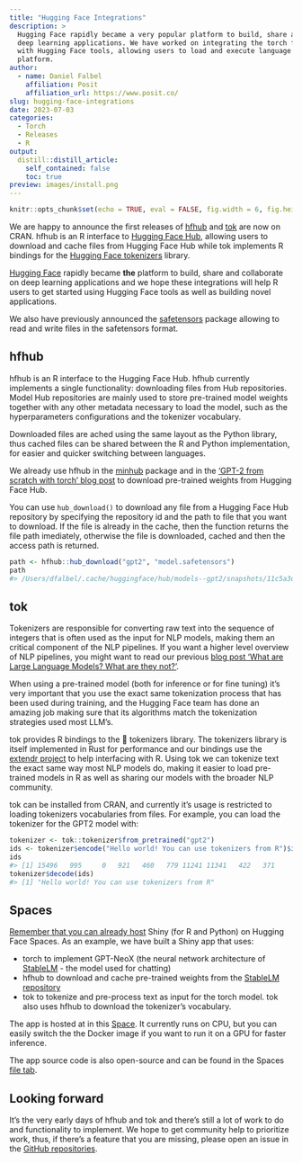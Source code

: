 ```yaml
---
title: "Hugging Face Integrations"
description: >
  Hugging Face rapidly became a very popular platform to build, share and collaborate on 
  deep learning applications. We have worked on integrating the torch for R ecossystem
  with Hugging Face tools, allowing users to load and execute language models from their
  platform.
author:
  - name: Daniel Falbel
    affiliation: Posit
    affiliation_url: https://www.posit.co/
slug: hugging-face-integrations
date: 2023-07-03
categories:
  - Torch
  - Releases
  - R
output:
  distill::distill_article:
    self_contained: false
    toc: true
preview: images/install.png
---
```


```r
knitr::opts_chunk$set(echo = TRUE, eval = FALSE, fig.width = 6, fig.height = 6)
```

We are happy to announce the first releases of [hfhub](https://github.com/mlverse/hfhub) and [tok](https://github.com/mlverse/tok) are now on CRAN. 
hfhub is an R interface to [Hugging Face Hub](https://huggingface.co/docs/hub/index), allowing users to download and cache files
from Hugging Face Hub while tok implements R bindings for the [Hugging Face tokenizers](https://github.com/huggingface/tokenizers)
library.

[Hugging Face](https://huggingface.co) rapidly became **the** platform to build, share and collaborate on 
deep learning applications and we hope these integrations will help R users to
get started using Hugging Face tools as well as building novel applications.

We also have previously announced the [safetensors](https://github.com/mlverse/safetensors) 
package allowing to read and write files in the safetensors format.

## hfhub

hfhub is an R interface to the Hugging Face Hub. hfhub currently implements a single
functionality: downloading files from Hub repositories. Model Hub repositories are
mainly used to store pre-trained model weights together with any other metadata 
necessary to load the model, such as the hyperparameters configurations and the 
tokenizer vocabulary.

Downloaded files are ached using the same layout as the Python library, thus cached
files can be shared between the R and Python implementation, for easier and quicker
switching between languages.

We already use hfhub in the [minhub](https://github.com/mlverse/minhub) package and
in the ['GPT-2 from scratch with torch' blog post](https://blogs.rstudio.com/ai/posts/2023-06-20-gpt2-torch/) to
download pre-trained weights from Hugging Face Hub.

You can use `hub_download()` to download any file from a Hugging Face Hub repository
by specifying the repository id and the path to file that you want to download. 
If the file is already in the cache, then the function returns the file path imediately,
otherwise the file is downloaded, cached and then the access path is returned.

``` r
path <- hfhub::hub_download("gpt2", "model.safetensors")
path
#> /Users/dfalbel/.cache/huggingface/hub/models--gpt2/snapshots/11c5a3d5811f50298f278a704980280950aedb10/model.safetensors
```

## tok

Tokenizers are responsible for converting raw text into the sequence of integers that 
is often used as the input for NLP models, making them an critical component of the
NLP pipelines. If you want a higher level overview of NLP pipelines, you might want to read
our previous [blog post 'What are Large Language Models? What are they not?'](https://blogs.rstudio.com/ai/posts/2023-06-20-llm-intro/#overall-architecture).

When using a pre-trained model (both for inference or for fine tuning) it's very 
important that you use the exact same tokenization process that has been used during
training, and the Hugging Face team has done an amazing job making sure that its algorithms
match the tokenization strategies used most LLM's. 

tok provides R bindings to the 🤗 tokenizers library. The tokenizers library is itself
implemented in Rust for performance and our bindings use the [extendr project](https://github.com/extendr/extendr)
to help interfacing with R. Using tok we can tokenize text the exact same way most
NLP models do, making it easier to load pre-trained models in R as well as sharing
our models with the broader NLP community.

tok can be installed from CRAN, and currently it's usage is restricted to loading
tokenizers vocabularies from files. For example, you can load the tokenizer for the GPT2
model with:

``` r
tokenizer <- tok::tokenizer$from_pretrained("gpt2")
ids <- tokenizer$encode("Hello world! You can use tokenizers from R")$ids
ids
#> [1] 15496   995     0   921   460   779 11241 11341   422   371
tokenizer$decode(ids)
#> [1] "Hello world! You can use tokenizers from R"
```

## Spaces

[Remember that you can already host](https://shiny.posit.co/blog/posts/shiny-on-hugging-face/) 
Shiny (for R and Python) on Hugging Face Spaces. As an example, we have built a Shiny
app that uses:

- torch to implement GPT-NeoX (the neural network architecture of [StableLM](https://huggingface.co/stabilityai/stablelm-tuned-alpha-3b) - the model used for chatting)
- hfhub to download and cache pre-trained weights from the [StableLM repository](https://huggingface.co/stabilityai/stablelm-tuned-alpha-3b)
- tok to tokenize and pre-process text as input for the torch model. tok also uses hfhub to download the tokenizer's vocabulary.

The app is hosted at in this [Space](https://huggingface.co/spaces/posit/gptneox-chat).
It currently runs on CPU, but you can easily switch the the Docker image if you want
to run it on a GPU for faster inference.

The app source code is also open-source and can be found in the Spaces [file tab](https://huggingface.co/spaces/dfalbel/gptneox-chat/tree/main).

## Looking forward

It's the very early days of hfhub and tok and there's still a lot of work to do
and functionality to implement. We hope to get community help to prioritize work,
thus, if there's a feature that you are missing, please open an issue in the 
[GitHub repositories](https://github.com/mlverse/tok).
